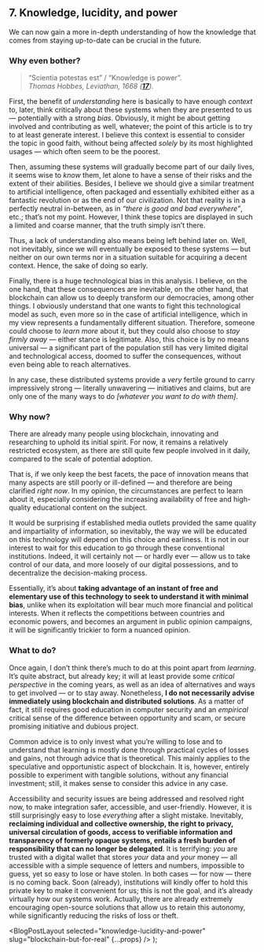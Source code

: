 
## 7. Knowledge, lucidity, and power

We can now gain a more in-depth understanding of how the knowledge that comes from staying up-to-date can be crucial in the future.

### Why even bother?

> “Scientia potestas est” / “Knowledge is power”. <br /> _Thomas Hobbes, Leviathan, 1668 ([**17**](https://www.historyofinformation.com/detail.php?id=5253))._

First, the benefit of _understanding_ here is basically to have enough _context_ to, later, think critically about these systems when they are presented to us — potentially with a strong _bias_. Obviously, it might be about getting involved and contributing as well, whatever; the point of this article is to try to at least generate interest. I believe this context is essential to consider the topic in good faith, without being affected _solely_ by its most highlighted usages — which often seem to be the poorest.

Then, assuming these systems will gradually become part of our daily lives, it seems wise to _know_ them, let alone to have a sense of their risks and the extent of their abilities. Besides, I believe we should give a similar treatment to artificial intelligence, often packaged and essentially exhibited either as a fantastic revolution or as the end of our civilization. Not that reality is in a perfectly neutral in-between, as in _“there is good and bad everywhere”_, etc.; that’s not my point. However, I think these topics are displayed in such a limited and coarse manner, that the truth simply isn’t there.

Thus, a lack of understanding also means being left behind later on. Well, not inevitably, since we will eventually be exposed to these systems — but neither on our own terms nor in a situation suitable for acquiring a decent context. Hence, the sake of doing so early.

Finally, there is a huge technological bias in this analysis. I believe, on the one hand, that these consequences are inevitable, on the other hand, that blockchain can allow us to deeply transform our democracies, among other things. I obviously understand that one wants to fight this technological model as such, even more so in the case of artificial intelligence, which in my view represents a fundamentally different situation. Therefore, someone could choose to _learn more_ about it, but they could also choose to _stay_ _firmly away_ — either stance is legitimate. Also, this choice is by no means universal — a significant part of the population still has very limited digital and technological access, doomed to suffer the consequences, without even being able to reach alternatives.

In any case, these distributed systems provide a _very_ fertile ground to carry impressively strong — literally unwavering — initiatives and claims, but are only one of the many ways to do _[whatever you want to do with them]_.

### Why now?

There are already many people using blockchain, innovating and researching to uphold its initial spirit. For now, it remains a relatively restricted ecosystem, as there are still quite few people involved in it daily, compared to the scale of potential adoption.

That is, if we only keep the best facets, the pace of innovation means that many aspects are still poorly or ill-defined — and therefore are being clarified _right now_. In my opinion, the circumstances are perfect to learn about it, especially considering the increasing availability of free and high-quality educational content on the subject.

It would be surprising if established media outlets provided the same quality and impartiality of information, so inevitably, the way we will be educated on this technology will depend on this choice and earliness. It is not in our interest to wait for this education to go through these conventional institutions. Indeed, it will certainly not — or hardly ever — allow us to take control of our data, and more loosely of our digital possessions, and to decentralize the decision-making process.

Essentially, it’s about **taking advantage of an instant of free and elementary use of this technology to seek to understand it with minimal bias**, unlike when its exploitation will bear much more financial and political interests. When it reflects the competitions between countries and economic powers, and becomes an argument in public opinion campaigns, it will be significantly trickier to form a nuanced opinion.

### What to do?

Once again, I don’t think there’s much to do at this point apart from _learning_. It’s quite abstract, but already key; it will at least provide some _critical perspective_ in the coming years, as well as an idea of alternatives and ways to get involved — or to stay away. Nonetheless, **I do not necessarily advise immediately using blockchain and distributed solutions**. As a matter of fact, it still requires good education in computer security and an _empirical_ critical sense of the difference between opportunity and scam, or secure promising initiative and dubious project.

Common advice is to only invest what you’re willing to lose and to understand that learning is mostly done through practical cycles of losses and gains, not through advice that is theoretical. This mainly applies to the speculative and opportunistic aspect of blockchain. It is, however, entirely possible to experiment with tangible solutions, without any financial investment; still, it makes sense to consider this advice in any case.

Accessibility and security issues are being addressed and resolved right now, to make integration safer, accessible, and user-friendly. However, it is still surprisingly easy to lose _everything_ after a slight mistake. Inevitably, **reclaiming individual and collective ownership, the right to privacy, universal circulation of goods, access to verifiable information and transparency of formerly opaque systems, entails a fresh burden of responsibility that can no longer be delegated**. It is terrifying: _you_ are trusted with a digital wallet that stores _your_ data and _your_ money — all accessible with a simple sequence of letters and numbers, impossible to guess, yet so easy to lose or have stolen. In both cases — for now — there is no coming back. Soon (already), institutions will kindly offer to hold this private key to make it convenient for us; this is not the goal, and it’s already virtually how our systems work. Actually, there are already extremely encouraging open-source solutions that allow us to retain this autonomy, while significantly reducing the risks of loss or theft.

  <BlogPostLayout
    selected="knowledge-lucidity-and-power"
    slug="blockchain-but-for-real"
    {...props}
  />
);
